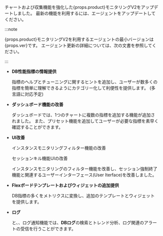 <p>チャートおよび収集機能を強化した{props.product}モニタリングV2をアップデートしました。 最新の機能を利用するには、エージェントをアップデートしてください。</p>

:::note

<p>{props.product}モニタリングV2を利用するエージェントの最小バージョンは{props.ver}です。 エージェント更新の詳細については、<Link to='agent-manage'>次の文書</Link>を参照してください。</p>

:::

<InDoc product="postgresql,mysql,redis,mongodb">

- **DB性能指標の情報提供**

  <ProdImg img='new-feature-01.png'/>

  指標のヘルプとチューニングに関するヒントを追加し、ユーザーが数多くの指標を簡単に理解できるようにカテゴリー化して利便性を提供します。 (多言語に対応予定)

</InDoc>

- **ダッシュボード機能の改善**

  <InDoc product="postgresql,mysql,redis,mongodb,oracle-v2">

  <ProdImg img='new-feature-02.png'/>

  </InDoc>

  ダッシュボードでは、1つのチャートに複数の指標を追加する機能が追加されました。 また、プリセット機能を追加してユーザーが必要な指標を素早く確認することができます。

- **UI改善**

  インスタンスモニタリングフィルター機能の改善

  <InDoc product="postgresql,mysql,redis,mongodb,oracle-v2">

  <ProdImg img='new-feature-03.png'/>

  </InDoc>

  <InDoc product="postgresql,mysql,oracle-v2">

  セッションキル機能UIの改善

  <ProdImg img='new-feature-04.png'/>

  インスタンスモニタリングのフィルター機能を改善し、セッション強制終了機能と関連するユーザーインターフェース(User Iterface)を改善しました。

  </InDoc>

<InDoc product="postgresql,mysql">

- **Flexボードテンプレートおよびウィジェットの追加提供**

  <ProdImg img='new-feature-05.png'/>

  DB指標の多くをメトリクスに変換し、追加のテンプレートとウィジェットを提供します。

</InDoc>

- **ログ**

  <InDoc product="postgresql,mysql,redis,mongodb,oracle-v2">

  <ImgLang img='new-feature-06.png'/>

  </InDoc>

  <Cmdname sid="side_logTail" className="uitext" />と<Cmdname sid="side_logExplorer" className="uitext" />、<Cmdname sid="side_logSearch" className="uitext" />、ログ通知機能では、**DBログ**の検索とトレンド分析、ログ関連のアラートの受信を行うことができます。
